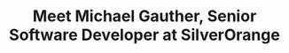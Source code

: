 ---
slug: /pei-devs/elders
title: Meet Michael Gauther, Senior Software Developer at SilverOrange
description: Mike has been a professional developer at SilverOrange since 2002 and hasn't gotten tired of it yet. Anything web or mobile is sure to interest Mike. He began assisting the group in 2016. ⚔
firstName: Michael
lastName: Gauthier
photo: /images/profiles/michael-gauthier.png
pubDate: 01/16/2023
peiDevsElder: active
---